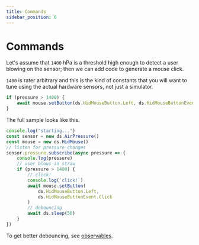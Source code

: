 ```yaml
---
title: Commands
sidebar_position: 6
---
```


# Commands

Let's assume that `1400` hPa is a threshold high enough
to detect a user blowing on the sensor; then we
can add code to generate a mouse click.

`1400` is rater arbitrary and this is the kind of constants
that you will want to tune using the actual hardware sensors,
not just a simulator.

```ts skip no-run
if (pressure > 1400) {
    await mouse.setButton(ds.HidMouseButton.Left, ds.HidMouseButtonEvent.Click)
}
```

The full sample looks like this.

```ts edit
console.log("starting...")
const sensor = new ds.AirPressure()
const mouse = new ds.HidMouse()
// listen for pressure changes
sensor.pressure.subscribe(async pressure => {
    console.log(pressure)
    // user blows in straw
    if (pressure > 1400) {
        // click!
        console.log(`click!`)
        await mouse.setButton(
            ds.HidMouseButton.Left,
            ds.HidMouseButtonEvent.Click
        )
        // debouncing
        await ds.sleep(50)
    }
})
```

To get better debouncing, see [observables](/developer/observables).
